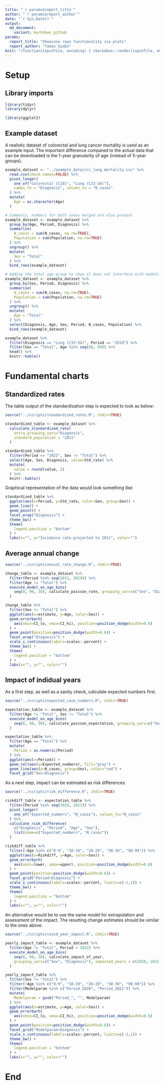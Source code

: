 ```yaml
---
title: "`r params$report_title`"
author: "`r params$report_author`"
date: "`r Sys.Date()`"
output:
  md_document:
    variant: markdown_github
params:
  report_title: "Showcase repo functionality via plots"
  report_author: "Tamas Szabo"
knit: "(function(inputFile, encoding) { rmarkdown::render(inputFile, encoding = encoding, output_file = file.path(dirname(dirname(inputFile)),'reports',paste(substr(basename(inputFile),1,nchar(basename(inputFile))-4),'.md',sep=''))) })"
---
```


# Setup

## Library imports

```r
library(tidyr)
library(dplyr)

library(ggplot2)
```

## Example dataset

A realistic dataset of colorectal and lung cancer mortality is used as an example input. The important difference compared to the actual data that can be downloaded is the 1-year granularity of age (instead of 5-year groups).

```r
example_dataset <- "../example_data/crc_lung_mortality.csv" %>%
  read.csv(check.names=FALSE) %>%
  pivot_longer(
    one_of("Colorectal (C18)", "Lung (C33-34)"),
    names_to = "Diagnosis", values_to = "N_cases"
  ) %>%
  mutate(
    Age = as.character(Age)
  )

# Commonly, numbers for both sexes merged are also present
example_dataset <- example_dataset %>%
  group_by(Age, Period, Diagnosis) %>%
  summarise(
    N_cases = sum(N_cases, na.rm=TRUE),
    Population = sum(Population, na.rm=TRUE)
  ) %>%
  ungroup() %>%
  mutate(
    Sex = "Total"
  ) %>%
  bind_rows(example_dataset)

# Adding the total age group to show it does not interfere with models
example_dataset <- example_dataset %>%
  group_by(Sex, Period, Diagnosis) %>%
  summarise(
    N_cases = sum(N_cases, na.rm=TRUE),
    Population = sum(Population, na.rm=TRUE)
  ) %>%
  ungroup() %>%
  mutate(
    Age = "Total"
  ) %>%
  select(Diagnosis, Age, Sex, Period, N_cases, Population) %>%
  bind_rows(example_dataset)

example_dataset %>%
  filter(Diagnosis == "Lung (C33-34)", Period == "2018") %>%
  filter(Sex == "Total", Age %in% seq(88, 90)) %>%
  head() %>%
  knitr::kable()
```

# Fundamental charts

## Standardized rates

The table output of the standardization step is expected to look as below:

```r
source("../scripts/standardized_rates.R", chdir=TRUE)

standardized_table <- example_dataset %>%
  calculate_standardized_rate(
    extra_grouping_vars="Diagnosis",
    standard_population = "2011"
  )

standardized_table %>%
  filter(Period == "2021", Sex != "Total") %>%
  select(Age, Sex, Diagnosis, value=Std_rate) %>%
  mutate(
    value = round(value, 2)
  ) %>%
  knitr::kable()
```

Graphical representation of the data would look something like:

```r
standardized_table %>%
  ggplot(aes(x=Period, y=Std_rate, color=Sex, group=Sex)) +
  geom_line() +
  geom_point() +
  facet_wrap("Diagnosis") +
  theme_bw() +
  theme(
    legend.position = "bottom"
  ) +
  labs(x="", y="Incidence rate projected to 2011", color="")
```

## Average annual change

```r
source("../scripts/annual_rate_change.R", chdir=TRUE)

change_table <- example_dataset %>%
  filter(Period %in% seq(2011, 2019)) %>%
  filter(Age != "Total") %>%
  execute_model_on_age_bins(
    seq(0, 90, 10), calculate_poisson_rate, grouping_vars=c("Sex", "Diagnosis")
  )

change_table %>%
  filter(Sex != "Total") %>%
  ggplot(aes(x=estimate, y=Age, color=Sex)) +
  geom_errorbarh(
    aes(xmin=CI_lo, xmax=CI_hi), position=position_dodge(width=0.6)
  ) +
  geom_point(position=position_dodge(width=0.6)) +
  facet_wrap("Diagnosis") +
  scale_x_continuous(labels=scales::percent) +
  theme_bw() +
  theme(
    legend.position = "bottom"
  ) +
  labs(x="", y="", color="")
```

## Impact of indidual years

As a first step, as well as a sanity check, calculate expected numbers first.

```r
source("../scripts/expected_case_numbers.R", chdir=TRUE)

expectation_table <- example_dataset %>%
  filter(Age != "Total", Sex != "Total") %>%
  execute_model_on_age_bins(
    seq(0, 90, 10), calculate_poisson_expectation, grouping_vars=c("Sex", "Diagnosis")
  )

expectation_table %>%
  filter(Age == "Total") %>%
  mutate(
    Period = as.numeric(Period)
  ) %>%
  ggplot(aes(x=Period)) +
  geom_col(aes(y=Expected_numbers), fill="grey") +
  geom_line(aes(y=N_cases, group=Sex), color="red") +
  facet_grid("Sex~Diagnosis")
```

As a next step, impact can be estimated as risk differences.

```r
source("../scripts/risk_difference.R", chdir=TRUE)

riskdiff_table <- expectation_table %>%
  filter(Period %in% seq(2020, 2021)) %>%
  pivot_longer(
    one_of("Expected_numbers", "N_cases"), values_to="N_cases"
  ) %>%
  calculate_risk_difference(
    c("Diagnosis", "Period", "Age", "Sex"),
    list(name=c("Expected_numbers", "N_cases"))
  )

riskdiff_table %>%
  filter(!Age %in% c("0-9", "10-19", "20-29", "30-39", "90-99")) %>%
  ggplot(aes(x=Riskdiff, y=Age, color=Sex)) +
  geom_errorbarh(
    aes(xmin=lower, xmax=upper), position=position_dodge(width=0.6)
  ) +
  geom_point(position=position_dodge(width=0.6)) +
  facet_grid("Period~Diagnosis") +
  scale_x_continuous(labels=scales::percent, limits=c(-1,1)) +
  theme_bw() +
  theme(
    legend.position = "bottom"
  ) +
  labs(x="", y="", color="")
```

An alternative would be to use the same model for extrapolation and assessment of the impact. The resulting change estimates should be similar to the ones above.

```r
source("../scripts/covid_year_impact.R", chdir=TRUE)

yearly_impact_table <- example_dataset %>%
  filter(Age != "Total", Period < 2022) %>%
  execute_model_on_age_bins(
    seq(0, 90, 10), calculate_impact_of_year,
    grouping_vars=c("Sex", "Diagnosis"), impacted_years = c(2020, 2021)
  )

yearly_impact_table %>%
  filter(Sex != "Total") %>%
  filter(!Age %in% c("0-9", "10-19", "20-29", "30-39", "90-99")) %>%
  filter(Modelparam %in% c("Period_2020", "Period_2021")) %>%
  mutate(
    Modelparam = gsub("Period_", "", Modelparam)
  ) %>%
  ggplot(aes(x=estimate, y=Age, color=Sex)) +
  geom_errorbarh(
    aes(xmin=CI_lo, xmax=CI_hi), position=position_dodge(width=0.6)
  ) +
  geom_point(position=position_dodge(width=0.6)) +
  facet_grid("Modelparam~Diagnosis") +
  scale_x_continuous(labels=scales::percent, limits=c(-1,1)) +
  theme_bw() +
  theme(
    legend.position = "bottom"
  ) +
  labs(x="", y="", color="")
```

# End